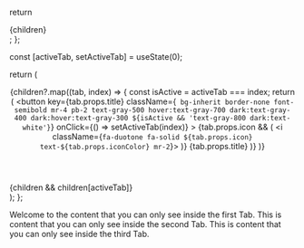 
  return <div>{children}</div>;
};

  const [activeTab, setActiveTab] = useState(0);

  return (
    <div>
      <header>
        <nav className="border-b border-gray-200 dark:border-gray-700 mb-4">
          {children?.map((tab, index) => {
            const isActive = activeTab === index;
            return (
              <button
                key={tab.props.title}
                className={`
                 bg-inherit border-none font-semibold mr-4 pb-2 text-gray-500 hover:text-gray-700 dark:text-gray-400 dark:hover:text-gray-300
                 ${isActive && 'text-gray-800 dark:text-white'}`}
                onClick={() => setActiveTab(index)}
              >
                {tab.props.icon && (
                 <i className={`fa-duotone fa-solid ${tab.props.icon} text-${tab.props.iconColor} mr-2`}></i>
                )}
                {tab.props.title}
              </button>
           )}
          )}
        </nav>
      </header>
      <section>{children && children[activeTab]}</section>
    </div>
  );
};

<Tabs>
  <Tab title="First Tab">
    Welcome to the content that you can only see inside the first Tab.
  </Tab>
  <Tab title="Second Tab">
    This is content that you can only see inside the second Tab.
  </Tab>
  <Tab title="Third Tab">
    This is content that you can only see inside the third Tab.
  </Tab>
</Tabs>
